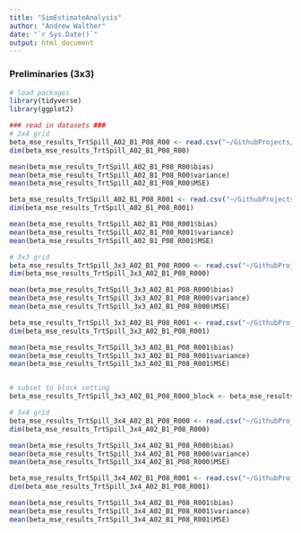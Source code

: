 ```yaml
---
title: "SimEstimateAnalysis"
author: "Andrew Walther"
date: "`r Sys.Date()`"
output: html_document
---
```


### Preliminaries (3x3)

```r
# load packages
library(tidyverse)
library(ggplot2)
```

```r
### read in datasets ###
# 2x4 grid
beta_mse_results_TrtSpill_A02_B1_P08_R00 <- read.csv("~/GithubProjects/SpatialCRT/code/NCdocSpatialSim/beta_mse/beta_mse_results_TrtSpill_A02_B1_P08_R00.csv")
dim(beta_mse_results_TrtSpill_A02_B1_P08_R00)

mean(beta_mse_results_TrtSpill_A02_B1_P08_R00$bias)
mean(beta_mse_results_TrtSpill_A02_B1_P08_R00$variance)
mean(beta_mse_results_TrtSpill_A02_B1_P08_R00$MSE)

beta_mse_results_TrtSpill_A02_B1_P08_R001 <- read.csv("~/GithubProjects/SpatialCRT/code/NCdocSpatialSim/beta_mse/beta_mse_results_TrtSpill_A02_B1_P08_R001.csv")
dim(beta_mse_results_TrtSpill_A02_B1_P08_R001)

mean(beta_mse_results_TrtSpill_A02_B1_P08_R001$bias)
mean(beta_mse_results_TrtSpill_A02_B1_P08_R001$variance)
mean(beta_mse_results_TrtSpill_A02_B1_P08_R001$MSE)
```

```r
# 3x3 grid
beta_mse_results_TrtSpill_3x3_A02_B1_P08_R000 <- read.csv("~/GithubProjects/SpatialCRT/code/NCdocSpatialSim/beta_mse/beta_mse_results_TrtSpill_3x3_A02_B1_P08_R000.csv")
dim(beta_mse_results_TrtSpill_3x3_A02_B1_P08_R000)

mean(beta_mse_results_TrtSpill_3x3_A02_B1_P08_R000$bias)
mean(beta_mse_results_TrtSpill_3x3_A02_B1_P08_R000$variance)
mean(beta_mse_results_TrtSpill_3x3_A02_B1_P08_R000$MSE)

beta_mse_results_TrtSpill_3x3_A02_B1_P08_R001 <- read.csv("~/GithubProjects/SpatialCRT/code/NCdocSpatialSim/beta_mse/beta_mse_results_TrtSpill_3x3_A02_B1_P08_R001.csv")
dim(beta_mse_results_TrtSpill_3x3_A02_B1_P08_R001)

mean(beta_mse_results_TrtSpill_3x3_A02_B1_P08_R001$bias)
mean(beta_mse_results_TrtSpill_3x3_A02_B1_P08_R001$variance)
mean(beta_mse_results_TrtSpill_3x3_A02_B1_P08_R001$MSE)


# subset to block setting
beta_mse_results_TrtSpill_3x3_A02_B1_P08_R000_block <- beta_mse_results_TrtSpill_3x3_A02_B1_P08_R000
```

```r
# 3x4 grid
beta_mse_results_TrtSpill_3x4_A02_B1_P08_R000 <- read.csv("~/GithubProjects/SpatialCRT/code/NCdocSpatialSim/beta_mse/beta_mse_results_TrtSpill_3x4_A02_B1_P08_R000.csv")
dim(beta_mse_results_TrtSpill_3x4_A02_B1_P08_R000)

mean(beta_mse_results_TrtSpill_3x4_A02_B1_P08_R000$bias)
mean(beta_mse_results_TrtSpill_3x4_A02_B1_P08_R000$variance)
mean(beta_mse_results_TrtSpill_3x4_A02_B1_P08_R000$MSE)

beta_mse_results_TrtSpill_3x4_A02_B1_P08_R001 <- read.csv("~/GithubProjects/SpatialCRT/code/NCdocSpatialSim/beta_mse/beta_mse_results_TrtSpill_3x4_A02_B1_P08_R001.csv")
dim(beta_mse_results_TrtSpill_3x4_A02_B1_P08_R001)

mean(beta_mse_results_TrtSpill_3x4_A02_B1_P08_R001$bias)
mean(beta_mse_results_TrtSpill_3x4_A02_B1_P08_R001$variance)
mean(beta_mse_results_TrtSpill_3x4_A02_B1_P08_R001$MSE)
```

